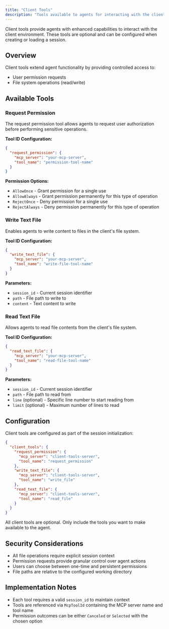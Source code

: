 ```yaml
---
title: "Client Tools"
description: "Tools available to agents for interacting with the client"
---
```


Client tools provide agents with enhanced capabilities to interact with the client environment. These tools are optional and can be configured when creating or loading a session.

## Overview

Client tools extend agent functionality by providing controlled access to:
- User permission requests
- File system operations (read/write)

## Available Tools

### Request Permission

The request permission tool allows agents to request user authorization before performing sensitive operations.

**Tool ID Configuration:**
```json
{
  "request_permission": {
    "mcp_server": "your-mcp-server",
    "tool_name": "permission-tool-name"
  }
}
```

**Permission Options:**
- `AllowOnce` - Grant permission for a single use
- `AllowAlways` - Grant permission permanently for this type of operation
- `RejectOnce` - Deny permission for a single use
- `RejectAlways` - Deny permission permanently for this type of operation

### Write Text File

Enables agents to write content to files in the client's file system.

**Tool ID Configuration:**
```json
{
  "write_text_file": {
    "mcp_server": "your-mcp-server",
    "tool_name": "write-file-tool-name"
  }
}
```

**Parameters:**
- `session_id` - Current session identifier
- `path` - File path to write to
- `content` - Text content to write

### Read Text File

Allows agents to read file contents from the client's file system.

**Tool ID Configuration:**
```json
{
  "read_text_file": {
    "mcp_server": "your-mcp-server",
    "tool_name": "read-file-tool-name"
  }
}
```

**Parameters:**
- `session_id` - Current session identifier
- `path` - File path to read from
- `line` (optional) - Specific line number to start reading from
- `limit` (optional) - Maximum number of lines to read

## Configuration

Client tools are configured as part of the session initialization:

```json
{
  "client_tools": {
    "request_permission": {
      "mcp_server": "client-tools-server",
      "tool_name": "request_permission"
    },
    "write_text_file": {
      "mcp_server": "client-tools-server",
      "tool_name": "write_file"
    },
    "read_text_file": {
      "mcp_server": "client-tools-server",
      "tool_name": "read_file"
    }
  }
}
```

All client tools are optional. Only include the tools you want to make available to the agent.

## Security Considerations

- All file operations require explicit session context
- Permission requests provide granular control over agent actions
- Users can choose between one-time and persistent permissions
- File paths are relative to the configured working directory

## Implementation Notes

- Each tool requires a valid `session_id` to maintain context
- Tools are referenced via `McpToolId` containing the MCP server name and tool name
- Permission outcomes can be either `Canceled` or `Selected` with the chosen option